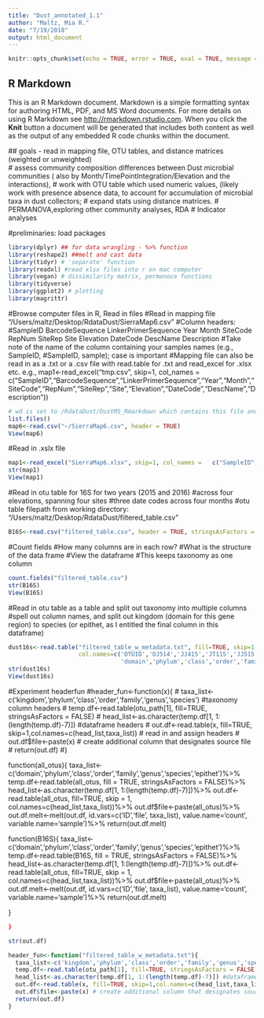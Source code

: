 ```yaml
---
title: "Dust_annotated_1.1"
author: "Maltz, Mia R."
date: "7/19/2018"
output: html_document
---
```


```r
knitr::opts_chunk$set(echo = TRUE, error = TRUE, eval = TRUE, message = FALSE, tidy = TRUE, warning = FALSE)
```
## R Markdown
This is an R Markdown document. Markdown is a simple formatting syntax for authoring HTML, PDF, and MS Word documents. For   more details on using R Markdown see <http://rmarkdown.rstudio.com>.
When you click the **Knit** button a document will be generated that includes both content as well as the output of any embedded R code chunks within the document.

  ## goals - read in mapping file, OTU tables, and distance matrices (weighted or unweighted)  
  # assess community composition differences between Dust microbial communities ( also by Month/TimePointIntegration/Elevation and the interactions), 
  # work with OTU table which used numeric values, (likely work with presence absence data, to account for accumulation of      microbial taxa in dust collectors; 
  # expand stats using distance matrices. 
  # PERMANOVA,exploring other community analyses, RDA
  # Indicator analyses

#preliminaries: load packages
```r
library(dplyr) ## for data wrangling - %>% function
library(reshape2) ##melt and cast data
library(tidyr) # 'separate' function
library(readxl) #read xlsx files into r on mac computer
library(vegan) # dissimilarity matrix, permanova functions
library(tidyverse)
library(ggplot2) # plotting
library(magrittr)
```

#Browse computer files in R, Read in files
  #Read in mapping file "/Users/maltz/Desktop/RdataDust/SierraMap6.csv"
  #Column headers: #SampleID	BarcodeSequence	LinkerPrimerSequence	Year	Month	SiteCode	RepNum	SiteRep	Site	Elevation	  DateCode	DescName	Description
  #Take note of the name of the column containing your samples names (e.g., SampleID, #SampleID, sample); case is important
  #Mapping file can also be read in as a .txt or a .csv file with read.table for .txt and read_excel for .xlsx etc.
  e.g., map1<-read_excel("tmp.csv", skip=1, col_names =   c("SampleID","BarcodeSequence","LinkerPrimerSequence","Year","Month","SiteCode","RepNum","SiteRep","Site","Elevation","DateCode","DescName","Description"))
```r
# wd is set to /RdataDust/DustMS_Rmarkdown which contains this file and all other linked files (or should)
list.files()
map6<-read.csv("~/SierraMap6.csv", header = TRUE)
View(map6)
```
#Read in .xslx file
```r
map1<-read_excel("SierraMap6.xlsx", skip=1, col_names =   c("SampleID","BarcodeSequence","LinkerPrimerSequence","Year","Month","SiteCode","RepNum","SiteRep","Site","Elevation","DateCode","DescName","Description"))
str(map1)
View(map1)
```

#Read in otu table for 16S for two years (2015 and 2016) 
  #across four elevations, spanning four sites 
  #three date codes across four months 
  #otu table filepath from working directory: "/Users/maltz/Desktop/RdataDust/filtered_table.csv"
```r
B16S<-read.csv("filtered_table.csv", header = TRUE, stringsAsFactors = F)

```
#Count fields 
  #How many columns are in each row?
  #What is the structure of the data frame
  #View the dataframe
  #This keeps taxonomy as one column
```r
count.fields("filtered_table.csv")
str(B16S)
View(B16S)

```
#Read in otu table as a table and split out taxonomy into multiple columns
  #spell out column names, and split out kingdom (domain for this gene region) to species (or epithet, as I entitled the final column in this dataframe)
```r
dust16s<-read.table("filtered_table_w_metadata.txt", fill=TRUE, skip=1, 
                    col.names=c('OTUID','OJ514','JJ415','JT115','JJ515','OJ615','OJ415','JP414','AP114','JT314','OJ515','JJ114','JT415','JS115','OP515','JP315','OP315','OP615','OS615','OS115','OT515','OT415','AS114','OT414','AT414','OT115','AJ414','OS415','JS415','OS214','JP515','OP614',
                                'domain','phylum','class','order','family','genus','species','epithet'))
str(dust16s)
View(dust16s)
```


#Experiment headerfun
#header_fun<-function(x){
#  taxa_list<-c('kingdom','phylum','class','order','family','genus','species') #taxonomy column headers
#  temp.df<-read.table(otu_path[1], fill=TRUE, stringsAsFactors = FALSE)
#  head_list<-as.character(temp.df[1, 1:(length(temp.df)-7)]) #dataframe headers
#  out.df<-read.table(x, fill=TRUE, skip=1,col.names=c(head_list,taxa_list)) # read in and assign headers
#  out.df$file<-paste(x) # create additional column that designates source file
#  return(out.df)
#}

function(all_otus){
  taxa_list<-c('domain','phylum','class','order','family','genus','species','epithet')%>%
  temp.df<-read.table(all_otus, fill = TRUE, stringsAsFactors = FALSE)%>%
  head_list<-as.character(temp.df[1, 1:(length(temp.df)-7)])%>%
  out.df<-read.table(all_otus, fill=TRUE, skip = 1, col.names=c(head_list,taxa_list))%>%
  out.df$file<-paste(all_otus)%>%
  out.df.melt<-melt(out.df, id.vars=c('ID','file', taxa_list), value.name='count', variable.name='sample')%>%
  return(out.df.melt)
  
  
function(B16S){
  taxa_list<-c('domain','phylum','class','order','family','genus','species','epithet')%>%
  temp.df<-read.table(B16S, fill = TRUE, stringsAsFactors = FALSE)%>%
  head_list<-as.character(temp.df[1, 1:(length(temp.df)-7)])%>%
  out.df<-read.table(all_otus, fill=TRUE, skip = 1, col.names=c(head_list,taxa_list))%>%
  out.df$file<-paste(all_otus)%>%
  out.df.melt<-melt(out.df, id.vars=c('ID','file', taxa_list), value.name='count', variable.name='sample')%>%
  return(out.df.melt)
  
  
}
```r

}

str(out.df)
```


```r
header_fun<-function("filtered_table_w_metadata.txt"){
  taxa_list<-c('kingdom','phylum','class','order','family','genus','species') #taxonomy column headers
  temp.df<-read.table(otu_path[1], fill=TRUE, stringsAsFactors = FALSE)
  head_list<-as.character(temp.df[1, 1:(length(temp.df)-7)]) #dataframe headers
  out.df<-read.table(x, fill=TRUE, skip=1,col.names=c(head_list,taxa_list)) # read in and assign headers
  out.df$file<-paste(x) # create additional column that designates source file
  return(out.df)
}


```
